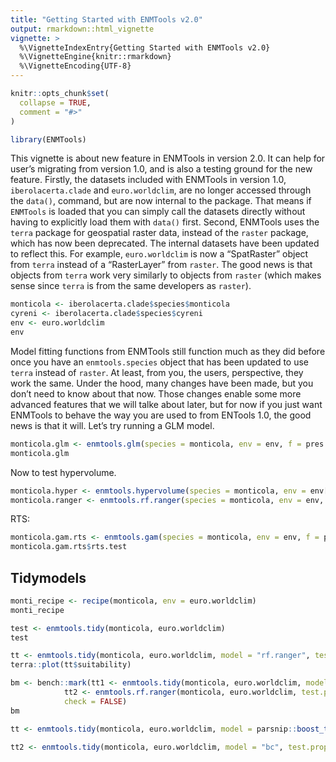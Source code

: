 ```yaml
---
title: "Getting Started with ENMTools v2.0"
output: rmarkdown::html_vignette
vignette: >
  %\VignetteIndexEntry{Getting Started with ENMTools v2.0}
  %\VignetteEngine{knitr::rmarkdown}
  %\VignetteEncoding{UTF-8}
---
```


```r
knitr::opts_chunk$set(
  collapse = TRUE,
  comment = "#>"
)
```

```r
library(ENMTools)
```

This vignette is about new feature in ENMTools in version 2.0. It can help for user's migrating from version 1.0, and is also a testing ground for the new feature. 
Firstly, the datasets included with ENMTools in version 1.0, `iberolacerta.clade` and `euro.worldclim`, are no longer accessed through the `data()`, command, but are now internal to the package. That means if `ENMTools` is loaded that you can simply call the datasets directly without having to explicitly load them with `data()` first.
Second, ENMTools uses the `terra` package for geospatial raster data, instead of the `raster` package, which has now been deprecated. The internal datasets have been updated to reflect this. For example, `euro.worldclim` is now a "SpatRaster" object from `terra` instead of a "RasterLayer" from `raster`. The good news is that objects from `terra` work very similarly to objects from `raster` (which makes sense since `terra` is from the same developers as `raster`).

```r
monticola <- iberolacerta.clade$species$monticola
cyreni <- iberolacerta.clade$species$cyreni
env <- euro.worldclim
env
```
Model fitting functions from ENMTools still function much as they did before once you have an `enmtools.species` object that has been updated to use `terra` instead of `raster`. At least, from you, the users, perspective, they work the same. Under the hood, many changes have been made, but you don't need to know about that now. Those changes enable some more advanced features that we will talke about later, but for now if you just want ENMTools to behave the way you are used to from ENTools 1.0, the good news is that it will. Let's try running a GLM model.

```r
monticola.glm <- enmtools.glm(species = monticola, env = env, f = pres ~ bio1 + bio12 + bio7, test.prop = 0.2)
monticola.glm


```

Now to test hypervolume.

```r
monticola.hyper <- enmtools.hypervolume(species = monticola, env = env[[c("bio1", "bio12", "bio7")]])
monticola.ranger <- enmtools.rf.ranger(species = monticola, env = env, f = pres ~ bio1 + bio12 + bio7, test.prop = 0.2)
```

RTS:

```r
monticola.gam.rts <- enmtools.gam(species = monticola, env = env, f = pres ~ bio1 + bio12 + bio7, test.prop = 0, rts.reps = 10)
monticola.gam.rts$rts.test
```

## Tidymodels

```r
monti_recipe <- recipe(monticola, env = euro.worldclim)
monti_recipe

test <- enmtools.tidy(monticola, euro.worldclim)
test

tt <- enmtools.tidy(monticola, euro.worldclim, model = "rf.ranger", test.prop = 0.2, model_args = list(trees = 1000))
terra::plot(tt$suitability)

bm <- bench::mark(tt1 <- enmtools.tidy(monticola, euro.worldclim, model = "rf.ranger", test.prop = 0.2, rts.reps = 10),
            tt2 <- enmtools.rf.ranger(monticola, euro.worldclim, test.prop = 0.2, rts.reps = 10),
            check = FALSE)
bm

tt <- enmtools.tidy(monticola, euro.worldclim, model = parsnip::boost_tree("classification"), test.prop = 0.2, rts.reps = 10)

tt2 <- enmtools.tidy(monticola, euro.worldclim, model = "bc", test.prop = 0.2, rts.reps = 10)
```
